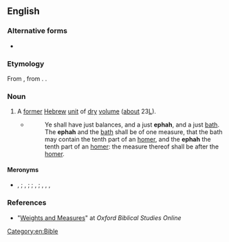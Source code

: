 ==English==
{{wikipedia}}

===Alternative forms===
* {{l|en|epha}}

===Etymology===
From {{bor|en|he|אֵיפָה|tr=eifá}}, from {{der|en|egy|jpt||[[oipe]], a dry measure of volume about 19.2 liters}}. {{doublet|en|oipe}}.

===Noun===
{{en-noun}}

# {{lb|en|historical|_|units of measure}} A [[former]] [[Hebrew]] [[unit]] of [[dry]] [[volume]] ([[about]] 23{{nbsp}}[[L]]).
#* {{RQ:KJV|Ezekiel|45|10–11}}
#*: Ye shall have just balances, and a just '''ephah''', and a just [[bath]]. The '''ephah''' and the [[bath]] shall be of one measure, that the bath may contain the tenth part of an [[homer]], and the '''ephah''' the tenth part of an [[homer]]: the measure thereof shall be after the [[homer]].

====Meronyms====
* {{l|en|cab}}, {{l|en|kab}} {{qualifier|{{frac|18}} ephah}}; {{l|en|omer}}, {{l|en|issaron}} {{qualifier|{{frac|10}} ephah}}; {{l|en|seah}} {{qualifier|{{frac|3}} ephah}}; {{l|en|lethek}}, {{l|en|lethech}} {{qualifier|5 ephahs}}; {{l|en|homer}}, {{l|en|chomer}}, {{l|en|cor}}, {{l|en|kor}} {{qualifier|10 ephahs}}

===References===
* "[http://www.oxfordbiblicalstudies.com/resource/WeightsAndMeasures.xhtml Weights and Measures]" at ''Oxford Biblical Studies Online''

[[Category:en:Bible]]